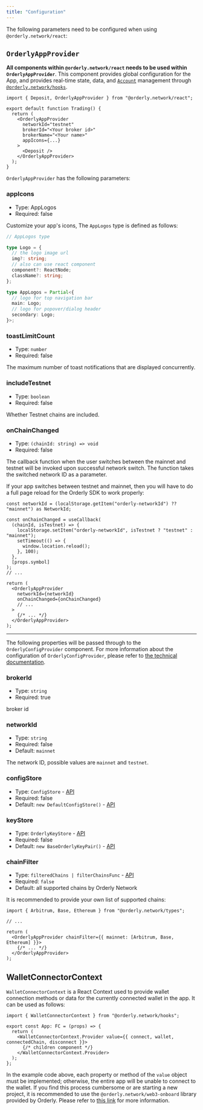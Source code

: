 ```yaml
---
title: "Configuration"
---
```


The following parameters need to be configured when using `@orderly.network/react`:

## `OrderlyAppProvider`

**All components within `@orderly.network/react` needs to be used within `OrderlyAppProvider`**. This component provides global configuration for the App, and provides real-time state, data, and [`Account`](/sdks/tech-doc/classes/orderly_network_core.Account) management through [`@orderly.network/hooks`](/sdks/hooks/overview).

```tsx
import { Deposit, OrderlyAppProvider } from "@orderly.network/react";

export default function Trading() {
  return (
    <OrderlyAppProvider
      networkId="testnet"
      brokerId="<Your broker id>"
      brokerName="<Your name>"
      appIcons={...}
    >
      <Deposit />
    </OrderlyAppProvider>
  );
}
```

`OrderlyAppProvider` has the following parameters:

### appIcons

- Type: AppLogos
- Required: false

Customize your app's icons, The `AppLogos` type is defined as follows:

```typescript
// AppLogos type

type Logo = {
  // the logo image url
  img?: string;
  // also can use react component
  component?: ReactNode;
  className?: string;
};

type AppLogos = Partial<{
  // logo for top navigation bar
  main: Logo;
  // logo for popover/dialog header
  secondary: Logo;
}>;
```

### toastLimitCount

- Type: `number`
- Required: false

The maximum number of toast notifications that are displayed concurrently.

### includeTestnet

- Type: `boolean`
- Required: false

Whether Testnet chains are included.

### onChainChanged

- Type: `(chainId: string) => void`
- Required: false

The callback function when the user switches between the mainnet and testnet will be invoked upon successful network switch. The function takes the switched network ID as a parameter.

If your app switches between testnet and mainnet, then you will have to do a full page reload for the Orderly SDK to work properly:

```tsx
const networkId = (localStorage.getItem("orderly-networkId") ?? "mainnet") as NetworkId;

const onChainChanged = useCallback(
  (chainId, isTestnet) => {
    localStorage.setItem("orderly-networkId", isTestnet ? "testnet" : "mainnet");
    setTimeout(() => {
      window.location.reload();
    }, 100);
  },
  [props.symbol]
);
// ...

return (
  <OrderlyAppProvider
    networkId={networkId}
    onChainChanged={onChainChanged}
    // ...
  >
    {/* ... */}
  </OrderlyAppProvider>
);
```

<hr className="mt-5 border-base-500" />

The following properties will be passed through to the `OrderlyConfigProvider` component. For more information about the configuration of `OrderlyConfigProvider`, please refer to [the technical documentation](/sdks/tech-doc/interfaces/orderly_network_hooks.ConfigProviderProps).

### brokerId

- Type: `string`
- Required: true

broker id

### networkId

- Type: `string`
- Required: false
- Default: `mainnet`

The network ID, possible values are `mainnet` and `testnet`.

### configStore

- Type: `ConfigStore` - [API](/sdks/tech-doc/interfaces/orderly_network_core.ConfigStore)
- Required: false
- Default: `new DefaultConfigStore()` - [API](/sdks/tech-doc/classes/orderly_network_core.DefaultConfigStore)

### keyStore

- Type: `OrderlyKeyStore` - [API](/sdks/tech-doc/interfaces/orderly_network_core.OrderlyKeyStore)
- Required: false
- Default: `new BaseOrderlyKeyPair()` - [API](/sdks/tech-doc/classes/orderly_network_core.BaseKeyStore)

### chainFilter

- Type: `filteredChains | filterChainsFunc` - [API](/sdks/tech-doc/modules/orderly_network_hooks#chainfilter)
- Required: `false`
- Default: all supported chains by Orderly Network

It is recommended to provide your own list of supported chains:

```tsx
import { Arbitrum, Base, Ethereum } from "@orderly.network/types";

// ...

return (
  <OrderlyAppProvider chainFilter={{ mainnet: [Arbitrum, Base, Ethereum] }}>
    {/* ... */}
  </OrderlyAppProvider>
);
```

## WalletConnectorContext

`WalletConnectorContext` is a React Context used to provide wallet connection methods or data for the currently connected wallet in the app. It can be used as follows:

```tsx
import { WalletConnectorContext } from "@orderly.network/hooks";

export const App: FC = (props) => {
  return (
    <WalletConnectorContext.Provider value={{ connect, wallet, connectedChain, disconnect }}>
      {/* children component */}
    </WalletConnectorContext.Provider>
  );
};
```

In the example code above, each property or method of the `value` object must be implemented; otherwise, the entire app will be unable to connect to the wallet. If you find this process cumbersome or are starting a new project, it is recommended to use the `@orderly.network/web3-onboard` library provided by Orderly. Please refer to [this link](/sdks/react/wallet) for more information.
